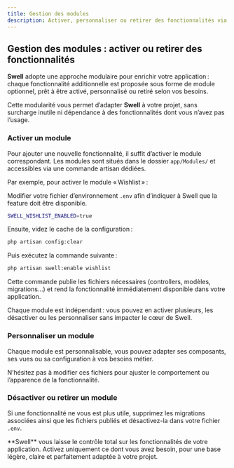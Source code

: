 ```yaml
---
title: Gestion des modules
description: Activer, personnaliser ou retirer des fonctionnalités via la gestion des modules dans Swell.
---
```


## Gestion des modules : activer ou retirer des fonctionnalités

**Swell** adopte une approche modulaire pour enrichir votre application : 
chaque fonctionnalité additionnelle est proposée sous forme de module optionnel, prêt à être activé, personnalisé ou retiré selon vos besoins.

Cette modularité vous permet d’adapter **Swell** à votre projet, sans surcharge inutile ni dépendance à des fonctionnalités dont vous n’avez pas l’usage.

### Activer un module

Pour ajouter une nouvelle fonctionnalité, il suffit d’activer le module correspondant. 
Les modules sont situés dans le dossier `app/Modules/` et accessibles via une commande artisan dédiées.

Par exemple, pour activer le module « Wishlist » :

Modifier votre fichier d’environnement `.env` afin d’indiquer à Swell que la feature doit être disponible. 

```bash
SWELL_WISHLIST_ENABLED=true
```

Ensuite, videz le cache de la configuration :

```bash
php artisan config:clear
```

Puis exécutez la commande suivante :

```bash
php artisan swell:enable wishlist
```

Cette commande publie les fichiers nécessaires (controllers, modèles, migrations…) et rend la fonctionnalité immédiatement disponible dans votre application.

<Callout>
    Chaque module est indépendant : vous pouvez en activer plusieurs, les désactiver ou les personnaliser sans impacter le cœur de Swell.
</Callout>

### Personnaliser un module

Chaque module est personnalisable, vous pouvez adapter ses composants, ses vues ou sa configuration à vos besoins métier. 

N’hésitez pas à modifier ces fichiers pour ajuster le comportement ou l’apparence de la fonctionnalité.

### Désactiver ou retirer un module

Si une fonctionnalité ne vous est plus utile, supprimez les migrations associées ainsi que les fichiers publiés et désactivez-la dans votre fichier `.env`.

<Callout>
    **Swell** vous laisse le contrôle total sur les fonctionnalités de votre application. Activez uniquement ce dont vous avez besoin, pour une base légère, claire et parfaitement adaptée à votre projet.
</Callout>

